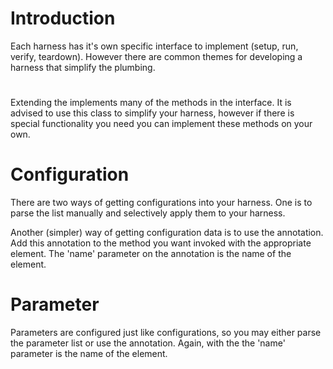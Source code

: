 = Introduction =

Each harness has it's own specific interface to implement (setup, run, verify, teardown).  However there are common themes for developing a harness that simplify the plumbing.


= {{{BaseHarness}}} =

Extending the {{{BaseHarness}}} implements many of the methods in the {{{Harness}}} interface.  It is advised to use this class to simplify your harness, however if there is special functionality you need you can implement these methods on your own.

= Configuration = 
There are two ways of getting configurations into your harness.  One is to parse the {{{Configuration}}} list manually and selectively apply them to your harness.  

Another (simpler) way of getting configuration data is to use the {{{@HarnessConfiguration}}} annotation.  Add this annotation to the method you want invoked with the appropriate {{{<Configuration>}}} element.  The 'name' parameter on the {{{@HarnessConfiguration}}} annotation is the name of the {{{<Configuration>}}} element.

= Parameter =
Parameters are configured just like configurations, so you may either parse the parameter list or use the {{{@HarnessParameter}}} annotation.  Again, with the {{{@HarnessParameter}}} the 'name' parameter is the name of the {{{<Parameter>}}} element.